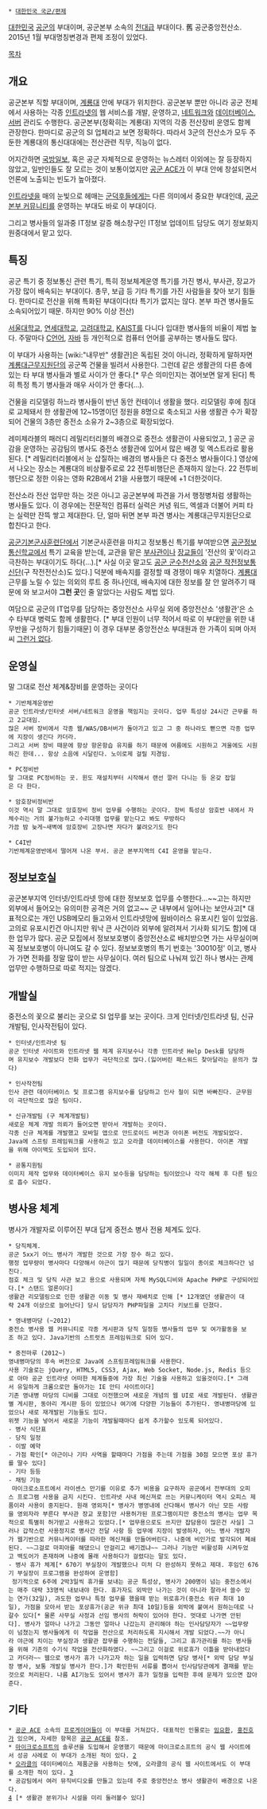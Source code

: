  * [[대한민국 국군/편제]]

[[대한민국]] [[공군]]의 부대이며, 공군본부 소속의 [[전대]]급 부대이다.
舊 공군중앙전산소. 2015년 1월 부대명칭변경과 편제 조정이 있었다.

[[목차]]
== 개요 ==
공군본부 직할 부대이며, [[계룡대]] 안에 부대가 위치한다. 공군본부 뿐만 아니라 공군 전체에서 사용하는 각종 [[인트라넷]]의 웹 서비스를 개발, 운영하고, [[네트워크]]와 [[데이터베이스]], [[서버]] 관리도 수행한다. 공군본부(정확히는 계룡대) 지역의 각종 전산장비 운영도 함께 관장한다. 한마디로 공군의 SI 업체라고 보면 정확하다. 따라서 3군의 전산소가 모두 주둔한 계룡대의 통신대대에는 전산관련 직무, 직능이 없다.

어지간하면 [[국방일보]], 혹은 공군 자체적으로 운영하는 뉴스레터 이외에는 잘 등장하지 않았고, 일반인들도 잘 모르는 것이 보통이었지만 [[공군 ACE]]가 이 부대 안에 창설되면서 언론에 노출되는 빈도가 높아졌다.

[[인트라넷]]을 매의 눈빛으로 헤매는 [[군덕후]]들에게는 다른 의미에서 중요한 부대인데, [[공군본부 커뮤니티]]를 운영하는 부대도 바로 이 부대이다.

그리고 병사들의 일과중 IT정보 갈증 해소창구인 IT정보 업데이트 담당도 여기 정보화지원중대에서 맡고 있다.

== 특징 ==
공군 특기 중 정보통신 관련 특기, 특히 정보체계운영 특기를 가진 병사, 부사관, 장교가 가장 많이 배속되는 부대이다. 총무, 보급 등 기타 특기를 가진 사람들을 찾아 보기 힘들다. 한마디로 전산을 위해 특화된 부대이다(타 특기가 없지는 않다. 본부 파견 병사들도 소속되어있기 때문. 하지만 90% 이상 전산)

[[서울대학교]], [[연세대학교]], [[고려대학교]], [[KAIST]]를 다니다 입대한 병사들의 비율이 제법 높다. 주말마다 [[C언어]], [[자바]] 등 개인적으로 컴퓨터 언어를 공부하는 병사들도 많다.

이 부대가 사용하는 [wiki:"내무반" 생활관]은 독립된 것이 아니라, 정확하게 말하자면 [[계룡대근무지원단]]의 공군쪽 건물을 빌려서 사용한다. 그런데 같은 생활관의 다른 층에 있는 타 부대 병사들과 별로 사이가 안 좋다.[* 무슨 의미인지는 겪어보면 알게 된다] 특히 특정 특기 병사들과 매우 사이가 안 좋다(...).

건물을 리모델링 하느라 병사들이 반년 동안 컨테이너 생활을 했다. 리모델링 후에 침대로 교체돼서 한 생활관에 12~15명이던 정원을 8명으로 축소되고 사용 생활관 수가 확장되어 건물의 3층만 중전소 소유가 2~3층으로 확장되었다. 

레미제라블의 패러디 레밀리터리블의 배경으로 중전소 생활관이 사용되었고, [http://www.youtube.com/watch?v=lZunEARBb6I] 
공군 공감을 운영하는 공감팀의 병사도 중전소 생활관에 있어서 많은 배경 및 엑스트라로 활용된다. [* 레밀리터리블에서 눈 삽질하는 배경의 병사들은 다 중전소 병사들이다.]
영상에서 나오는 장소는 계룡대의 비상활주로로 22 전투비행단은 존재하지 않는다. 
22 전투비행단으로 정한 이유는 영화 R2B에서 21을 사용했기 때문에 +1 더한것이다.

전산소라 전산 업무만 하는 것은 아니고 공군본부에 파견을 가서 행정병처럼 생활하는 병사들도 있다. 이 경우에는 전문적인 컴퓨터 실력은 커녕 워드, 엑셀과 더불어 커피 타는 실력만 잔뜩 쌓고 제대한다. 단, 얼마 뒤면 본부 파견 병사는 계룡대근무지원단으로 합친다고 한다.

[[공군기본군사훈련단]]에서 기본군사훈련을 마치고 정보통신 특기를 부여받으면 [[공군정보통신학교]]에서 특기 교육을 받는데, 교관을 맡은 [[부사관]]이나 [[장교]]들이 '전산의 꽃'이라고 극찬하는 부대이기도 하다(...).[* 사실 이곳 말고도 [[공군 군수전산소]]와 [[공군 작전정보통신단]](구 작전전산소)도 있다.] 덕분에 배속지를 결정할 때 경쟁이 매우 치열하다. [[계룡대]] 근무를 노릴 수 있는 의외의 루트 중 하나인데, 배속지에 대한 정보를 잘 안 알려주기 때문에 와 보고서야 '''그런 곳'''인 줄 알았다는 사람도 제법 있다.

여담으로 공군의 IT업무를 담당하는 중앙전산소 사무실 외에 중앙전산소 '생활관'은 소수 타부대 병력도 함께 생활한다. [* 부대 인원이 너무 적어서 따로 이 부대만을 위한 내무반을 구성하기 힘들기때문] 이 경우 대부분 중앙전산소 부대원과 한 가족이 되며 아저씨 [[그런거 없다]].

== 운영실 ==
말 그대로 전산 체계&장비를 운영하는 곳이다

 * 기반체계운영반
 공군 인트라넷/인터넷 서버/네트워크 운영을 책임지는 곳이다. 업무 특성상 24시간 근무를 하고 2교대임.
 많은 서버 장비에서 각종 웹/WAS/DB서버가 돌아가고 있고 그 중 하나라도 뻗으면 각종 업무에 지장이 생긴다 카더라.
 그리고 서버 장비 때문에 항상 항온항습 유지를 하기 때문에 여름에도 시원하고 겨울에도 시원하긴 한데... 항상 소음에 시달린다. 노이로제 걸릴 지경임.

 * PC정비반
 말 그대로 PC정비하는 곳. 윈도 재설치부터 시작해서 랜선 깔러 다니는 등 온갖 잡일은 다 한다.

 * 암호장비정비반
 이것 역시 말 그대로 암호장비 정비 업무를 수행하는 곳이다. 장비 특성상 암호반 내에서 자체수리는 거의 불가능하고 수리대행 업무를 맡는다고 봐도 무방하다
 가끔 밤 늦게~새벽에 암호장비 고장나면 자다가 불려오기도 한다

 * C4I반
 기반체계운영반에서 떨어져 나온 부서. 공군 본부지역의 C4I 운영을 맡는다.
== 정보보호실 ==
공군본부지역 인터넷/인트라넷 망에 대한 정보보호 업무를 수행한다...~~고는 하지만 외부에서 들어오는 유의미한 공격은 거의 없고~~ 군 내부에서 일어나는 보안사고[* 대표적으로는 개인 USB메모리 들고와서 인트라넷망에 웜바이러스 유포시킨 일이 있었음. 고의로 유포시킨건 아니지만 워낙 큰 사건이라 외부에 알려져서 기사화 되기도 함]에 대한 업무가 많다.
공군 모집에서 정보보호병이 중앙전산소로 배치받으면 가는 사무실이며 꼭 정보보호병이 아니여도 갈 수 있다.
정보보호병의 특기 번호는 '30010정' 이고, 병사가 가면 전화를 정말 많이 받는 사무실이다. 
여러 팀으로 나눠져 있긴 하나 병사는 관제업무만 수행하므로 따로 적지는 않겠다.
== 개발실 ==
중전소의 꽃으로 불리는 곳으로 SI 업무를 보는 곳이다.
크게 인터넷/인트라넷 팀, 신규 개발팀, 인사작전팀이 있다.

 * 인터넷/인트라넷 팀
 공군 인터넷 사이트와 인트라넷 웹 체계 유지보수나 각종 인트라넷 Help Desk를 담당하며 유지보수 개발보다 전화 업무가 극단적으로 많다.(잃어버린 패스워드 찾아달라는 문의가 많다)

 * 인사작전팀
 인사 관련 데이터베이스 및 프로그램 유지보수를 담당하고 인사 철이 되면 바빠진다. 군무원이 극단적으로 많은 팀이다.

 * 신규개발팀 (구 체계개발팀)
 새로운 체계 개발 의뢰가 들어오면 받아서 개발하는 곳이다.
 각종 신규 체계를 개발했고 모바일 앱으로 안드로이드 버전과 아이폰 버전도 개발되었다.
 Java에 스프링 프레임워크를 사용하고 있고 오라클 데이터베이스를 사용한다. 아이폰 개발을 위해 아이맥도 도입되어 있다.

 * 공통지원팀
 이미지 제작 업무와 데이터베이스 유지 보수등을 담당하는 팀이었으나 각각 해체 후 다른 팀으로 흡수 되었다.
== 병사용 체계 ==
병사가 개발자로 이루어진 부대 답게 중전소 병사 전용 체계도 있다.

 * 당직체계.
 공군 5xx기 어느 병사가 개발한 것으로 가장 장수 하고 있다.
 행정 업무량이 병사마다 다양해서 야근이 많기 때문에 당직병이 일일이 종이로 체크하다간 넘친다.
 점호 체크 및 당직 사관 보고 용으로 사용되며 자체 MySQL디비와 Apache PHP로 구성되어있다.[* 스탠드 얼론이다]
 생활관 리모델링으로 인한 생활관 이동 및 병사 재배치로 인해 [* 12개였던 생활관이 대략 24개 이상으로 늘어난다] 당시 담당자가 PHP파일을 고치다 키보드를 던졌다.

 * 영내병마당 (~2012)
 중전소 병사용 웹 커뮤니티로 각종 게시판과 당직 일정등 병사들의 업무 및 여가활동을 보조 하고 있다. Java기반의 스트럿츠 프레임워크로 되어 있다.

 * 중전마루 (2012~)
 영내병마당의 후속 버전으로 Java에 스프링프레임워크를 사용한다.
 사용 기술로는 jQuery, HTML5, CSS3, Ajax, Web Socket, Node.js, Redis 등으로 아마 공군 인트라넷 어떠한 체계들중에 가장 최신 기술을 사용하고 있을것이다.[* 그래서 유일하게 크롬으로만 돌아가는 IE 안티 사이트이다]
 기존 영내병 마당의 디비를 그대로 이전했으며 새로운 개념의 웹 UI로 새로 개발된다. 생활관별 게시판, 동아리 게시판 등이 있었으나 여기에 다양한 기능들이 추가된다. 영내병마당에 있었으나 새로 재개발된 기능들도 있다.
 위젯 기능을 넣어서 새로운 기능이 개발될때마다 쉽게 추가할수 있도록 되어있다.
 - 병사 식단표
 - 당직 일정
 - 이발 예약
 - 가점 확인[* 야근이나 기타 사역을 할때마다 가점을 주는데 가점을 30점 모으면 포상 휴가를 딸수 있다]
 - 기타 등등
 - 채팅 기능
  마이크로소프트에서 라이센스 만기를 이유로 추가 비용을 요구하자 공군에서 전부대의 오피스 프로그램 사용을 금지 시킨다. 인트라넷 사내 메신져로 쓰는 커뮤니케이터 역시 오피스 제품이라 사용이 중지된다. 원래 영외자[* 병사가 병영내에 산다해서 병사가 아닌 모든 사람을 영외자라 부른다 부사관 장교 포함]만 사용허가된 프로그램이지만 중전소의 병사는 업무 목적으로 특별히 허가받고 사용하고 있었다.[* 업무용으로도 쓰지만 잡담용이 많은건 사실] 그러나 갑작스런 사용정지로 병사간 전달 사항 등 업무에 지장이 발생하자, 어느 병사 개발자가 웹기반으로 커뮤니케이터를 따라한 메신져를 만들어버린다. 나중에 비인가로 발각되어 폐쇄된다. ~~그걸로 마피아를 해댔으니 안걸리고 배기겠냐~~ 그러나 기능만 비활성화 시켜두었고 백도어가 존재하며 나중에 몰래 사용하다가 걸렸다는 말도 있다.
 - 병사 휴가 체계[* 670기 부실장이 개발했으나 미처 다 완성하지 못하고 제대. 후임인 676기 부실장이 프로그램을 완성하여 운영함]
  정기적으로 6주에 2박3일씩 휴가를 보내는 공군 특성상, 병사가 200명이 넘는 중전소에서는 매주 대략 33명씩 내보내야 한다. 휴가자도 외박만 나가는 것이 아니라 잘라서 쓸수 있는 연가(32일), 과도한 업무나 특정 업무를 했을때 받는 위로휴가(중전소 위규 최대 10일), 가점을 모아서 받는 포상휴가(공군 위규 최대 10일)등을 외박에 붙여서 원하는데로 나갈수 있다[* 물론 사무실 사정과 선임 병사의 허락이 있어야 한다. 멋대로 나가면 안된다]. 병사가 얼마나 나가고 그동안 얼마나 나갔는지 관리해야 하는 인사담당자가 ~~업무량이 넘쳤는지 병사들에게 이 작업을 전산으로 처리하도록 지시해서 개발 되었다.~~가 아니라 야근에 치이는 부실장과 생활관 잡무를 수행하는 전달들, 그리고 휴가관리를 하는 병사들을 위해 기존의 수기식 작업을 전산화하였다. ~~그리고 이걸로 위로휴가 이틀을 받아내었다고 카더라~~ 웹으로 병사가 휴가 나가고자 하는 일을 입력하면 담당 병사[* 외박 담당 부실장 병사, 보통 개발실 병사가 한다.]가 확인한뒤 서류를 뽑아서 인사담당관에게 결재를 받는것으로 처리된다. 나름 AI기능도 있어서 병사가 휴가 일정을 입력한 후에 문제가 있으면 잡아준다.
== 기타 ==
 * [[공군 ACE]] 소속의 [[프로게이머]]들이 이 부대를 거쳐갔다. 대표적인 인물로는 [[임요환]], [[홍진호]]가 있으며, 자세한 항목은 [[공군 ACE]]를 참조.
 * [[마이크로소프트]]의 솔루션을 도입해서 운영했기 때문에 마이크로소프트의 공식 웹 사이트에서 성공 사례로 이 부대가 소개된 적이 있다. [http://www.microsoft.com/korea/office/livecomm/prodinfo/casestudies/airforce.aspx]
 * [[오라클]]의 데이터베이스 제품군을 사용하는 탓에, 오라클의 공식 웹 사이트에서도 이 부대를 소개한 적이 있다. [http://www.oracle.com/global/kr/customers/profiles/airforce.html]
 * 공감팀에서 여러 뮤직비디오를 만들고 있는데 주로 중앙전산소 병사 생활관이 배경으로 나온다.
 [http://www.youtube.com/watch?v=Hod6mc5WQAo] [* 생활관 분위기나 시설을 미리 둘러볼수 있다]
